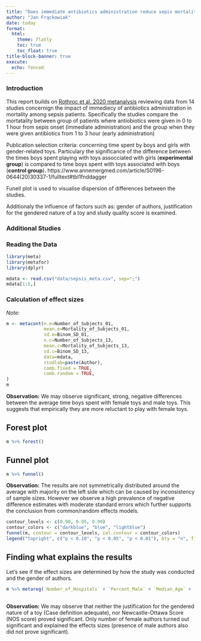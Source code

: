 ```yaml
---
title: "Does immediate antibiotics administration reduce sepis mortality? : Metaanalysis in R"
author: "Jan Frąckowiak"
date: today
format:  
  html:
    theme: flatly
    toc: true
    toc_float: true
title-block-banner: true
execute:
  echo: fenced
---
```


### Introduction

This report builds on [Rothroc et al. 2020 metanalysis](https://www.annemergmed.com/article/S0196-0644(20)30337-1/fulltext#tbl1fnddagger) reviewing data from 14 studies concernign the impact of immediecy of antibiotics administration in mortality among sepsis patients. Specifically the studies compare the mortatality between group of patients where antiobiotics were given in 0 to 1 hour from sepis onset (immediate administration) and the group when they were given antibiotics from 1 to 3 hour (early administration)


Publication selection criteria: concerning time spent by boys and girls with gender-related toys. Particulary the significance of the difference between the times boys spent playing with toys assocciated with girls (**experimental group**) is compared to time boys spent with toys associated with boys (**control group**).  https://www.annemergmed.com/article/S0196-0644(20)30337-1/fulltext#tbl1fnddagger

Funell plot is used to visualise dispersion of differences between the studies.

Additionaly the influence of factors such as: gender of authors, justification for the gendered nature of a toy and study quality score is examined.


### Additional Studies



### Reading the Data

```r
library(meta)
library(metafor)
library(dplyr)
```

```r
mdata <- read.csv("data/sepsis_meta.csv", sep=";")
mdata[1:5,]
```

### Calculation of effect sizes

*Note:* 

```r
m <- metacont(n.e=Number_of_Subjects_01,
              mean.e=Mortality_of_Subjects_01,
              sd.e=Binom_SD_01,
              n.c=Number_of_Subjects_13,
              mean.c=Mortality_of_Subjects_13,
              sd.c=Binom_SD_13,
              data=mdata,
              studlab=paste(Author),
              comb.fixed = TRUE,
              comb.random = TRUE,
)
m
```


**Observation:** We may observe significant, strong, negative differences between the average time boys spent with female toys and male toys. This suggests that empirically they are more reluctant to play with female toys. 

## Forest plot
```r
m %>% forest()
```

## Funnel plot

```r
m %>% funnel()
```


**Observation:** The results are not symmetrically distributed around the average with majority on the left side which can be caused by inconsistency of sample sizes. However we observe a high prevalence of negative difference estimates with moderate standard errors which further supports the conclusion from common/random effects models. 

```r
contour_levels <- c(0.90, 0.95, 0.99)
contour_colors <- c("darkblue", "blue", "lightblue")
funnel(m, contour = contour_levels, col.contour = contour_colors)
legend("topright", c("p < 0.10", "p < 0.05", "p < 0.01"), bty = "n", fill = contour_colors)
```

## Finding what explains the results

Let's see if the effect sizes are determined by how the study was conducted and the gender of authors.

```r
m %>% metareg(`Number_of_Hospitals` + `Percent_Male` + `Median_Age` + `Median_Time_to_Antibiotics` + `Design`)
  
```  

**Observation:** We may observe that neither the justification for the gendered nature of a toy (Case definition adequate), nor Newcastle-Ottawa Score (NOS score) proved significant. Only number of female authors turned out significant and explained the effects sizes (presence of male authors also did not prove significant).